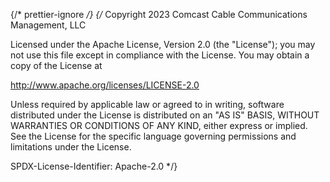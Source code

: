 ﻿{/* prettier-ignore */}
{/*
Copyright 2023 Comcast Cable Communications Management, LLC

Licensed under the Apache License, Version 2.0 (the "License");
you may not use this file except in compliance with the License.
You may obtain a copy of the License at

http://www.apache.org/licenses/LICENSE-2.0

Unless required by applicable law or agreed to in writing, software
distributed under the License is distributed on an "AS IS" BASIS,
WITHOUT WARRANTIES OR CONDITIONS OF ANY KIND, either express or implied.
See the License for the specific language governing permissions and
limitations under the License.

SPDX-License-Identifier: Apache-2.0
\*/}


<Meta of={TabStories} />

<Title />

Tab component to be rendered in a [TabBar](/docs/components-tabbar--basic).

## Source

https://github.com/rdkcentral/Lightning-UI-Components/blob/develop/packages/@lightningjs/ui-components/src/components/TabBar/Tab.js

## Usage

`Tab` is the recommended component to use when defining `tabs` in a [TabBar](/docs/components-tabbar--basic) component.

```js
import { TabBar, Tab, Row } from '@lightningjs/ui-components';

class Example extends lng.Component {
  static _template() {
    return {
      Tab: {
        Tab: {
          type: Tab,
          icon: iconPath,
          title: 'Tab'
        }
      }
    };
  }
}
```

### Properties

| name       | type                                                    | required | default   | description                                                                                                     |
| ---------- | ------------------------------------------------------- | -------- | --------- | --------------------------------------------------------------------------------------------------------------- |
| icon       | string                                                  | false    | undefined | path to icon to prepend tab title with                                                                          |
| title      | string                                                  | false    | undefined | text to display on tab                                                                                          |
| tabContent | <DocsLink id="lng.Component">lng.Component[]</DocsLink> | false    | undefined | tabContent accepts a component, a function which returns a component, or a promise that resolves to a component |

### Style Properties

| name            | type             | description                                                                                                                                                                                                                                                                                                                                                                                                                                          |
| --------------- | ---------------- | ---------------------------------------------------------------------------------------------------------------------------------------------------------------------------------------------------------------------------------------------------------------------------------------------------------------------------------------------------------------------------------------------------------------------------------------------------- |
| backgroundColor | string           | background color of tab                                                                                                                                                                                                                                                                                                                                                                                                                              |
| contentColor    | string           | color of icon and/or text                                                                                                                                                                                                                                                                                                                                                                                                                            |
| iconMarginRight | number           | space between icon and text                                                                                                                                                                                                                                                                                                                                                                                                                          |
| iconSize        | number           | width and height of icon                                                                                                                                                                                                                                                                                                                                                                                                                             |
| paddingXNoTitle | number           | horizontal padding of tab when only an icon is rendered                                                                                                                                                                                                                                                                                                                                                                                              |
| paddingX        | number           | horizontal padding of tab                                                                                                                                                                                                                                                                                                                                                                                                                            |
| paddingY        | number           | vertical padding of tab                                                                                                                                                                                                                                                                                                                                                                                                                              |
| radius          | number           | border radius of tab                                                                                                                                                                                                                                                                                                                                                                                                                                 |
| textStyle       | string \| object | Style of text to be displayed. This value will take precedent over the `textStyle` style property. Available values: display1, display2, headline1, headline2, headline3, body1, body2, body3, button1, button2, callout1, caption1. Alternatively an object can be passed in containing any [properties that the Lightning text texture supports](https://lightningjs.io/docs/#/lightning-core-reference/RenderEngine/Textures/Text?id=properties). |
